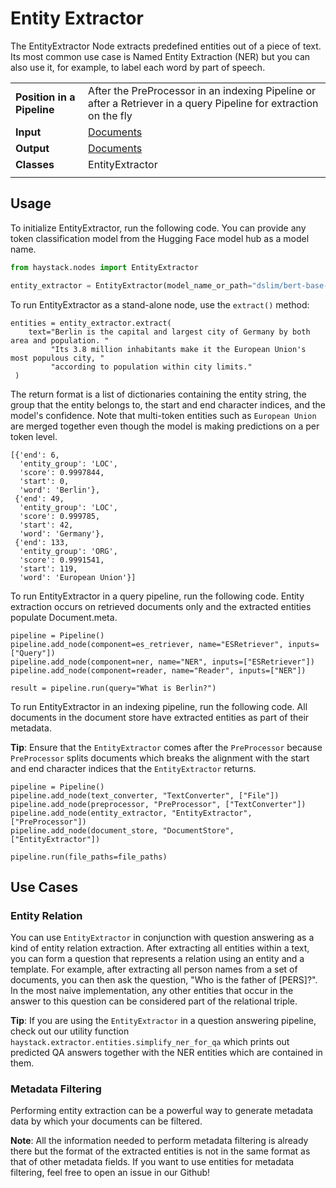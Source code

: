 # Entity Extractor

The EntityExtractor Node extracts predefined entities out of a piece of text.
Its most common use case is Named Entity Extraction (NER) but you can also use it, for example, to label each word by part of speech.

|||
|-------------|-----------------------------------------------------------------------------------------------------------------------------------------------------------------------------|
|__Position in a Pipeline__| After the PreProcessor in an indexing Pipeline or after a Retriever in a query Pipeline for extraction on the fly |
|__Input__       | [Documents](/components/v1.7.0/documents-answers-labels#document)                                                                                                                                                                   |
|__Output__      | [Documents](/components/v1.7.0/documents-answers-labels#document)                                                                                                                                                                     |
|__Classes__     | EntityExtractor                                                                                                                                             |
|||

## Usage

To initialize EntityExtractor, run the following code.
You can provide any token classification model from the Hugging Face model hub as a model name.

``` python
from haystack.nodes import EntityExtractor

entity_extractor = EntityExtractor(model_name_or_path="dslim/bert-base-NER")
```

To run EntityExtractor as a stand-alone node, use the `extract()` method:

```
entities = entity_extractor.extract(
    text="Berlin is the capital and largest city of Germany by both area and population. "
         "Its 3.8 million inhabitants make it the European Union's most populous city, "
         "according to population within city limits."
 )
```

The return format is a list of dictionaries containing the entity string,
the group that the entity belongs to, the start and end character indices, and the model's confidence.
Note that multi-token entities such as `European Union` are merged together even though the model is making predictions on a per token level.

```
[{'end': 6,
  'entity_group': 'LOC',
  'score': 0.9997844,
  'start': 0,
  'word': 'Berlin'},
 {'end': 49,
  'entity_group': 'LOC',
  'score': 0.999785,
  'start': 42,
  'word': 'Germany'},
 {'end': 133,
  'entity_group': 'ORG',
  'score': 0.9991541,
  'start': 119,
  'word': 'European Union'}]
```

To run EntityExtractor in a query pipeline, run the following code.
Entity extraction occurs on retrieved documents only and the extracted entities populate Document.meta.

```
pipeline = Pipeline()
pipeline.add_node(component=es_retriever, name="ESRetriever", inputs=["Query"])
pipeline.add_node(component=ner, name="NER", inputs=["ESRetriever"])
pipeline.add_node(component=reader, name="Reader", inputs=["NER"])

result = pipeline.run(query="What is Berlin?")
```

To run EntityExtractor in an indexing pipeline, run the following code.
All documents in the document store have extracted entities as part of their metadata.

<div className="max-w-xl bg-yellow-light-theme border-l-8 border-yellow-dark-theme px-6 pt-6 pb-4 my-4 rounded-md dark:bg-yellow-900">

**Tip**: Ensure that the `EntityExtractor` comes after the `PreProcessor` because `PreProcessor` splits documents which breaks the alignment with the start and end character indices that the `EntityExtractor` returns.

</div>

```
pipeline = Pipeline()
pipeline.add_node(text_converter, "TextConverter", ["File"])
pipeline.add_node(preprocessor, "PreProcessor", ["TextConverter"])
pipeline.add_node(entity_extractor, "EntityExtractor", ["PreProcessor"])
pipeline.add_node(document_store, "DocumentStore", ["EntityExtractor"])

pipeline.run(file_paths=file_paths)
```

## Use Cases

### Entity Relation

You can use `EntityExtractor` in conjunction with question answering as a kind of entity relation extraction.
After extracting all entities within a text, you can form a question that represents a relation using an entity and a template.
For example, after extracting all person names from a set of documents, you can then ask the question,
"Who is the father of [PERS]?".
In the most naive implementation, any other entities that occur in the answer to this question can be considered part of the relational triple.

<div className="max-w-xl bg-yellow-light-theme border-l-8 border-yellow-dark-theme px-6 pt-6 pb-4 my-4 rounded-md dark:bg-yellow-900">

**Tip**: If you are using the `EntityExtractor` in a question answering pipeline,
check out our utility function `haystack.extractor.entities.simplify_ner_for_qa` which prints
out predicted QA answers together with the NER entities which are contained in them.

</div>

### Metadata Filtering

Performing entity extraction can be a powerful way to generate metadata data
by which your documents can be filtered.

<div className="max-w-xl bg-yellow-light-theme border-l-8 border-yellow-dark-theme px-6 pt-6 pb-4 my-4 rounded-md dark:bg-yellow-900">

**Note**: All the information needed to perform metadata filtering is already there but the format of the extracted entities is not in
the same format as that of other metadata fields.
If you want to use entities for metadata filtering, feel free to open an issue in our Github!

</div>